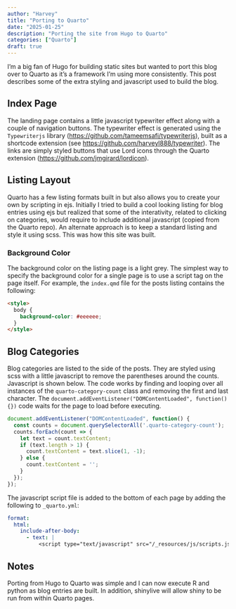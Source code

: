 ```yaml
---
author: "Harvey"
title: "Porting to Quarto"
date: "2025-01-25"
description: "Porting the site from Hugo to Quarto"
categories: ["Quarto"]
draft: true
---
```


I'm a big fan of Hugo for building static sites but wanted to port this blog over to Quarto as it's a framework I'm using more consistently.  This post describes some of the extra styling and javascript used to build the blog.

## Index Page

The landing page contains a little javascript typewriter effect along with a couple of navigation buttons.  The typewriter effect is generated using the `Typewriterjs` library ([https://github.com/tameemsafi/typewriterjs](https://github.com/tameemsafi/typewriterjs)), built as a shortcode extension (see [https://github.com/harveyl888/typewriter](https://github.com/harveyl888/typewriter)).  The links are simply styled buttons that use Lord icons through the Quarto extension ([https://github.com/jmgirard/lordicon](https://github.com/jmgirard/lordicon)).

## Listing Layout

Quarto has a few listing formats built in but also allows you to create your own by scripting in ejs.  Initially I tried to build a cool looking listing for blog entries using ejs but realized that some of the interativity, related to clicking on categories, would require to include additional javascript (copied from the Quarto repo).  An alternate approach is to keep a standard listing and style it using scss.  This was how this site was built.

### Background Color

The background color on the listing page is a light grey.  The simplest way to specify the background color for a single page is to use a script tag on the page itself.  For example, the `index.qmd` file for the posts listing contains the following:

```html
<style>
  body {
    background-color: #eeeeee;
  }
</style>
```

## Blog Categories

Blog categories are listed to the side of the posts.  They are styled using scss with a little javascript to remove the parentheses around the counts.  Javascript is shown below.  The code works by finding and looping over all instances of the `quarto-category-count` class and removing the first and last character.  The `document.addEventListener("DOMContentLoaded", function() {})` code waits for the page to load before executing.

```javascript
document.addEventListener("DOMContentLoaded", function() {
  const counts = document.querySelectorAll('.quarto-category-count');
  counts.forEach(count => {
    let text = count.textContent;
    if (text.length > 1) {
      count.textContent = text.slice(1, -1);
    } else {
      count.textContent = '';
    }
  });
});  
```

The javascript script file is added to the bottom of each page by adding the following to `_quarto.yml`:

```yaml
format:
  html:
    include-after-body:
      - text: |
          <script type="text/javascript" src="/_resources/js/scripts.js"></script>
```

## Notes

Porting from Hugo to Quarto was simple and I can now execute R and python as blog entries are built.  In addition, shinylive will allow shiny to be run from within Quarto pages.
